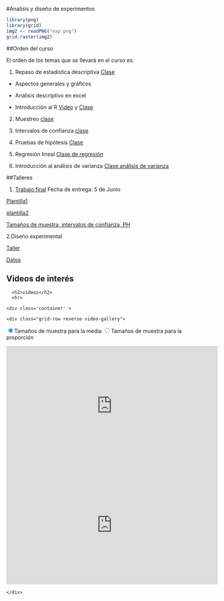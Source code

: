 

#Analisis y diseño de experimentos

```r
library(png)
library(grid)
img2 <- readPNG("exp.png")
grid.raster(img2)
```

##Orden del curso

El orden de los temas que se llevará en el curso es:

1. Repaso de estadística descriptiva [Clase](https://github.com/estadisticaITM/repositorioprueba/blob/master/repaso%20estad%C3%ADstica%20b%C3%A1sica.pptx)

- Aspectos generales y gráficos

- Análisis descriptivo en excel 

- Introducción al R
 [Video](https://github.com/estadisticaITM/repositorioprueba/blob/master/index.mp4) y [Clase]({https://github.com/estadisticaITM/repositorioprueba/blob/master/Semillero%20de%20R%20clase%201.pdf})

2. Muestreo [clase](https://github.com/estadisticaITM/repositorioprueba/blob/master/Tama%C3%B1os%20de%20muestra.pdf)

3. Intervalos de confianza [clase](https://github.com/estadisticaITM/repositorioprueba/blob/master/intervalos%20de%20confianza.pdf)

4. Pruebas de hipótesis [Clase](https://github.com/estadisticaITM/repositorioprueba/blob/master/pruebas%20de%20hipotesis%20JTG.pdf)

5. Regresión lineal <a href="regrelineal.html" target="_blank"> Clase de regresión</a>

6. Introducción al análisis de varianza <a href="varianza.html" target="_blank"> Clase análisis de varianza </a>

##Talleres

1. [Trabajo final](https://github.com/estadisticaITM/repositorioprueba/blob/master/TRABAJO%20PRACTICO%20DE%20DISEÑO%20DE%20EXPERIMENTOS.pdf)
Fecha de entrega: 5 de Junio

[Plantilla1](https://github.com/estadisticaITM/repositorioprueba/blob/master/plantilla%20poster.pptx)

[plantilla2](https://github.com/estadisticaITM/repositorioprueba/blob/master/posterzul.pptx)

[Tamaños de muestra, intervalos de confianza, PH](https://github.com/estadisticaITM/repositorioprueba/blob/master/Taller%20de%20tama%C3%B1os%20de%20muestra%2C%20intervalos%20de%20confianza%20y%20ph.pdf)

2.Diseño experimental

[Taller](https://github.com/estadisticaITM/repositorioprueba/blob/master/Actividad%203'dise%C3%B1o%20con%202%20factores.doc)

[Datos](https://github.com/estadisticaITM/repositorioprueba/blob/master/produccion2.csv)


## Videos de interés



<!-- Portfolio Section -->

<div id="portfolio">
	
	
  <div class="section-title text-center center">
      <h2>videos</h2>
      <hr>
</div>
	
	<div class='container' >
	
	<div class="grid-row reverse video-gallery">
 <input type="radio" value="1" name="video-list" id="video-1" checked="checked" /><label for="video-1">Tamaños de muestra para la media</label>
 <input type="radio" value="2" name="video-list" id="video-2" /><label for="video-2">Tamaños de muestra para la proporción</label>
		
 
 <!-- videos -->
 <div class="video video-1">
  <iframe width="560" height="315" src="https://www.youtube.com/watch?v=JX5m7o6rOAQ" frameborder="0" allow="accelerometer; autoplay; encrypted-media; gyroscope; picture-in-picture" allowfullscreen></iframe>
 </div>

 <div class="video video-2">
  <iframe width="560" height="315" src="https://www.youtube.com/watch?v=4G2kKHX5O8U" frameborder="0" allow="accelerometer; autoplay; encrypted-media; gyroscope; picture-in-picture" allowfullscreen></iframe>
 </div>

  <!-- videos -->
</div>

	</div>
 
 <!-- videos -->
</div>
	
	
